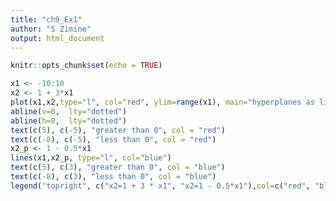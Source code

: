 ```yaml
---
title: "ch9_Ex1"
author: "S Zimine"
output: html_document
---
```


```r
knitr::opts_chunk$set(echo = TRUE)
```

```r
x1 <- -10:10
x2 <- 1 + 3*x1
plot(x1,x2,type="l", col="red", ylim=range(x1), main="hyperplanes as lines in 2D")
abline(v=0,  lty="dotted")
abline(h=0,  lty="dotted")
text(c(5), c(-5), "greater than 0", col = "red")
text(c(-8), c(-5), "less than 0", col = "red")
x2_p <- 1 - 0.5*x1
lines(x1,x2_p, type="l", col="blue")
text(c(5), c(3), "greater than 0", col = "blue")
text(c(-8), c(3), "less than 0", col = "blue")
legend("topright", c("x2=1 + 3 * x1", "x2=1 - 0.5*x1"),col=c("red", "blue"), cex=1, lty=1 )
```

